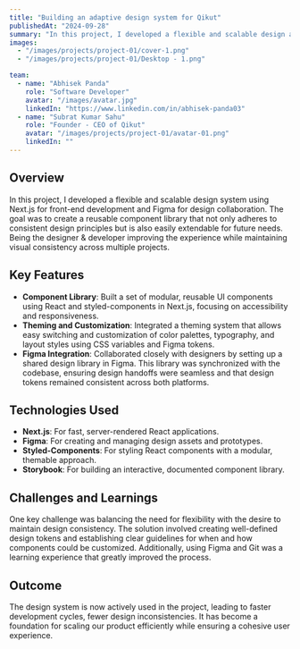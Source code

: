 ```yaml
---
title: "Building an adaptive design system for Qikut"
publishedAt: "2024-09-28"
summary: "In this project, I developed a flexible and scalable design and prototype system using Figma for design collaboration."
images:
  - "/images/projects/project-01/cover-1.png"
  - "/images/projects/project-01/Desktop - 1.png"

team:
  - name: "Abhisek Panda"
    role: "Software Developer"
    avatar: "/images/avatar.jpg"
    linkedIn: "https://www.linkedin.com/in/abhisek-panda03"
  - name: "Subrat Kumar Sahu"
    role: "Founder - CEO of Qikut"
    avatar: "/images/projects/project-01/avatar-01.png"
    linkedIn: ""
---
```


## Overview

In this project, I developed a flexible and scalable design system using Next.js for front-end development and Figma for design collaboration. The goal was to create a reusable component library that not only adheres to consistent design principles but is also easily extendable for future needs. Being the designer & developer improving the experience while maintaining visual consistency across multiple projects.

## Key Features

- **Component Library**: Built a set of modular, reusable UI components using React and styled-components in Next.js, focusing on accessibility and responsiveness.
- **Theming and Customization**: Integrated a theming system that allows easy switching and customization of color palettes, typography, and layout styles using CSS variables and Figma tokens.
- **Figma Integration**: Collaborated closely with designers by setting up a shared design library in Figma. This library was synchronized with the codebase, ensuring design handoffs were seamless and that design tokens remained consistent across both platforms.

## Technologies Used

- **Next.js**: For fast, server-rendered React applications.
- **Figma**: For creating and managing design assets and prototypes.
- **Styled-Components**: For styling React components with a modular, themable approach.
- **Storybook**: For building an interactive, documented component library.

## Challenges and Learnings

One key challenge was balancing the need for flexibility with the desire to maintain design consistency. The solution involved creating well-defined design tokens and establishing clear guidelines for when and how components could be customized. Additionally, using Figma and Git was a learning experience that greatly improved the process.

## Outcome

The design system is now actively used in the project, leading to faster development cycles, fewer design inconsistencies. It has become a foundation for scaling our product efficiently while ensuring a cohesive user experience.